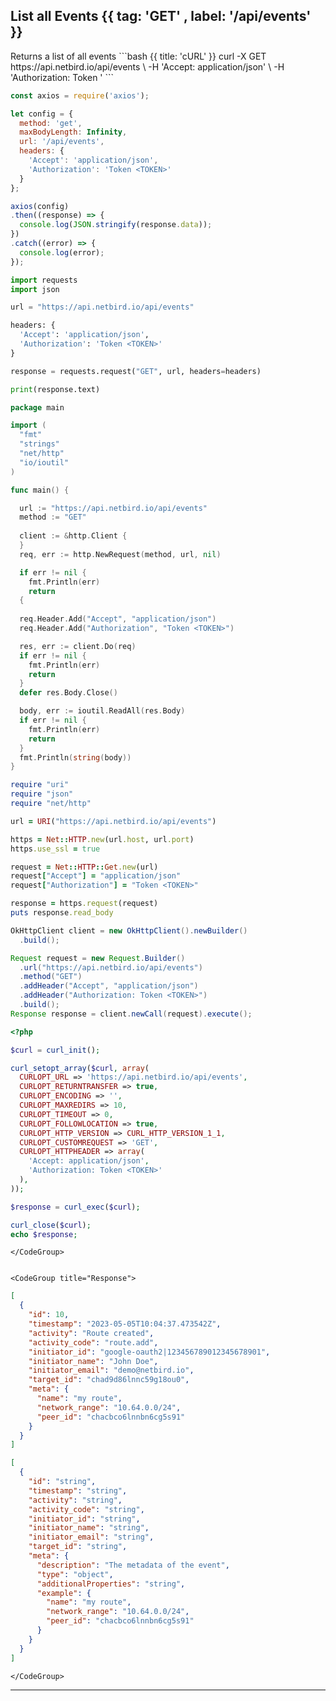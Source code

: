 


## List all Events {{ tag: 'GET' , label: '/api/events' }}

<Row>
  <Col>
    Returns a list of all events
              </Col>

  <Col sticky>
    <CodeGroup title="Request" tag="GET" label="/api/events">
```bash {{ title: 'cURL' }}
curl -X GET https://api.netbird.io/api/events \
-H 'Accept: application/json' \
-H 'Authorization: Token <TOKEN>' 
```

```js
const axios = require('axios');

let config = {
  method: 'get',
  maxBodyLength: Infinity,
  url: '/api/events',
  headers: {     
    'Accept': 'application/json',    
    'Authorization': 'Token <TOKEN>'
  }  
};

axios(config)
.then((response) => {
  console.log(JSON.stringify(response.data));
})
.catch((error) => {
  console.log(error);
});
```

```python
import requests
import json

url = "https://api.netbird.io/api/events"

headers: {     
  'Accept': 'application/json',
  'Authorization': 'Token <TOKEN>'
}

response = requests.request("GET", url, headers=headers)

print(response.text)
```

```go
package main

import (
  "fmt"
  "strings"
  "net/http"
  "io/ioutil"
)

func main() {

  url := "https://api.netbird.io/api/events"
  method := "GET"
  
  client := &http.Client {
  }
  req, err := http.NewRequest(method, url, nil)

  if err != nil {
    fmt.Println(err)
    return
  {  
    
  req.Header.Add("Accept", "application/json")
  req.Header.Add("Authorization", "Token <TOKEN>")

  res, err := client.Do(req)
  if err != nil {
    fmt.Println(err)
    return
  }
  defer res.Body.Close()

  body, err := ioutil.ReadAll(res.Body)
  if err != nil {
    fmt.Println(err)
    return
  }
  fmt.Println(string(body))
}
```

```ruby
require "uri"
require "json"
require "net/http"

url = URI("https://api.netbird.io/api/events")

https = Net::HTTP.new(url.host, url.port)
https.use_ssl = true

request = Net::HTTP::Get.new(url)
request["Accept"] = "application/json"
request["Authorization"] = "Token <TOKEN>"

response = https.request(request)
puts response.read_body
```

```java
OkHttpClient client = new OkHttpClient().newBuilder()
  .build();

Request request = new Request.Builder()
  .url("https://api.netbird.io/api/events")
  .method("GET")    
  .addHeader("Accept", "application/json")
  .addHeader("Authorization: Token <TOKEN>")
  .build();
Response response = client.newCall(request).execute();
```

```php
<?php

$curl = curl_init();

curl_setopt_array($curl, array(
  CURLOPT_URL => 'https://api.netbird.io/api/events',
  CURLOPT_RETURNTRANSFER => true,
  CURLOPT_ENCODING => '',
  CURLOPT_MAXREDIRS => 10,
  CURLOPT_TIMEOUT => 0,
  CURLOPT_FOLLOWLOCATION => true,
  CURLOPT_HTTP_VERSION => CURL_HTTP_VERSION_1_1,
  CURLOPT_CUSTOMREQUEST => 'GET',  
  CURLOPT_HTTPHEADER => array(        
    'Accept: application/json',
    'Authorization: Token <TOKEN>'
  ),
));

$response = curl_exec($curl);

curl_close($curl);
echo $response;
```

    </CodeGroup>
    
    
    <CodeGroup title="Response">
```json {{ title: 'Example' }}
[
  {
    "id": 10,
    "timestamp": "2023-05-05T10:04:37.473542Z",
    "activity": "Route created",
    "activity_code": "route.add",
    "initiator_id": "google-oauth2|123456789012345678901",
    "initiator_name": "John Doe",
    "initiator_email": "demo@netbird.io",
    "target_id": "chad9d86lnnc59g18ou0",
    "meta": {
      "name": "my route",
      "network_range": "10.64.0.0/24",
      "peer_id": "chacbco6lnnbn6cg5s91"
    }
  }
]
```
```json {{ title: 'Schema' }}
[
  {
    "id": "string",
    "timestamp": "string",
    "activity": "string",
    "activity_code": "string",
    "initiator_id": "string",
    "initiator_name": "string",
    "initiator_email": "string",
    "target_id": "string",
    "meta": {
      "description": "The metadata of the event",
      "type": "object",
      "additionalProperties": "string",
      "example": {
        "name": "my route",
        "network_range": "10.64.0.0/24",
        "peer_id": "chacbco6lnnbn6cg5s91"
      }
    }
  }
]
```
    </CodeGroup>
    
 
  </Col>
</Row>

---
